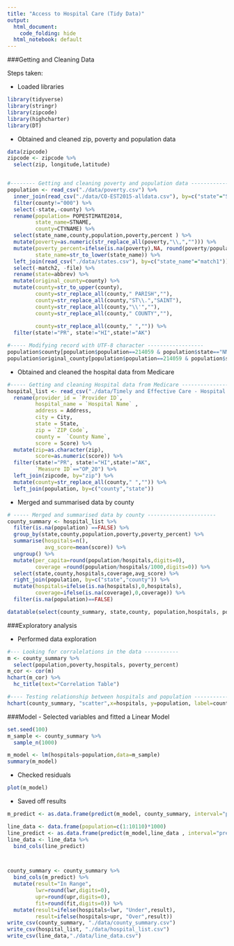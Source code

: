 ```yaml
---
title: "Access to Hospital Care (Tidy Data)"
output:
  html_document:
    code_folding: hide
  html_notebook: default
---
```



###Getting and Cleaning Data

Steps taken: 

- Loaded libraries
```r
library(tidyverse)
library(stringr)
library(zipcode)
library(highcharter)
library(DT)
```

- Obtained and cleaned zip, poverty and population data 

```r
data(zipcode)
zipcode <- zipcode %>%
  select(zip, longitude,latitude)


#-------- Getting and cleaning poverty and population data ---------------------------
population <- read_csv("./data/poverty.csv") %>%
  inner_join(read_csv("./data/CO-EST2015-alldata.csv"), by=c("state"="STATE", "county"="COUNTY")) %>%
  filter(county!="000") %>%
  select(-state,-county) %>%
  rename(population= POPESTIMATE2014,
         state_name=STNAME,
         county=CTYNAME) %>%
  select(state_name,county,population,poverty,percent ) %>%
  mutate(poverty=as.numeric(str_replace_all(poverty,"\\,",""))) %>%
  mutate(poverty_percent=ifelse(is.na(poverty),NA, round(poverty/population,digits=1)),
         state_name=str_to_lower(state_name)) %>%
  left_join(read_csv("./data/states.csv"), by=c("state_name"="match1")) %>%
  select(-match2, -file) %>%
  rename(state=abbrev) %>%
  mutate(original_county=county) %>%
  mutate(county=str_to_upper(county),
         county=str_replace_all(county," PARISH",""),
         county=str_replace_all(county,"ST\\.","SAINT"),
         county=str_replace_all(county,"\\'",""),
         county=str_replace_all(county," COUNTY",""),
 
         county=str_replace_all(county," ","")) %>%
  filter(state!="PR", state!="HI",state!="AK")

#----- Modifying record with UTF-8 character ------------------
population$county[population$population==214059 & population$state=="NM"] <- "DONAANA"
population$original_county[population$population==214059 & population$state=="NM"] <- "Dona Ana"


```

- Obtained and cleaned the hospital data from Medicare

```r
#----- Getting and cleaning Hospital data from Medicare --------------------
hospital_list <- read_csv("./data/Timely and Effective Care - Hospital.csv")  %>%
  rename(provider_id = `Provider ID`,
         hospital_name = `Hospital Name` ,
         address = Address,
         city = City,
         state = State,
         zip = `ZIP Code`,
         county =  `County Name`,
         score = Score) %>%
  mutate(zip=as.character(zip),
         score=as.numeric(score)) %>%
  filter(state!="PR", state!="HI",state!="AK",
         `Measure ID`=="OP_20") %>%
  left_join(zipcode, by="zip") %>%
  mutate(county=str_replace_all(county," ","")) %>%
  left_join(population, by=c("county","state")) 


```

- Merged and summarised data by county

```r
# ----- Merged and summarised data by county ----------------------
county_summary <- hospital_list %>% 
  filter(is.na(population) ==FALSE) %>%
  group_by(state,county,population,poverty,poverty_percent) %>%
  summarise(hospitals=n(),
            avg_score=mean(score)) %>%
  ungroup() %>%
  mutate(per_capita=round(population/hospitals,digits=0),
         coverage =round(population/hospitals/1000,digits=0)) %>%
  select(state,county,hospitals,coverage,avg_score) %>%
  right_join(population, by=c("state","county")) %>%
  mutate(hospitals=ifelse(is.na(hospitals),0,hospitals),
         coverage=ifelse(is.na(coverage),0,coverage)) %>%
  filter(is.na(population)==FALSE) 

datatable(select(county_summary, state,county, population,hospitals, poverty, poverty_percent))
```

###Exploratory analysis

- Performed data exploration

```r
#--- Looking for corralelations in the data -----------
m <- county_summary %>%
  select(population,poverty,hospitals, poverty_percent)
m_cor <- cor(m)
hchart(m_cor) %>%
  hc_title(text="Correlation Table")

```

```r
#---- Testing relationship between hospitals and population ------------------
hchart(county_summary, "scatter",x=hospitals, y=population, label=county)
```

###Model
- Selected variables and fitted a Linear Model

```r
set.seed(100)
m_sample <- county_summary %>%
  sample_n(1000) 

m_model <- lm(hospitals~population,data=m_sample)
summary(m_model)

```

- Checked residuals

```r
plot(m_model)
```

- Saved off results

```r

m_predict <- as.data.frame(predict(m_model, county_summary, interval="predict"))

line_data <- data.frame(population=c(1:10110)*1000)
line_predict <- as.data.frame(predict(m_model,line_data , interval="predict"))
line_data <- line_data %>%
  bind_cols(line_predict)



county_summary <- county_summary %>%
  bind_cols(m_predict) %>%
  mutate(result="In Range",
         lwr=round(lwr,digits=0),
         upr=round(upr,digits=0),
         fit=round(fit,digits=0)) %>%
  mutate(result=ifelse(hospitals<lwr, "Under",result),
         result=ifelse(hospitals>upr, "Over",result))
write_csv(county_summary, "./data/county_summary.csv")
write_csv(hospital_list, "./data/hospital_list.csv")
write_csv(line_data,"./data/line_data.csv")
```